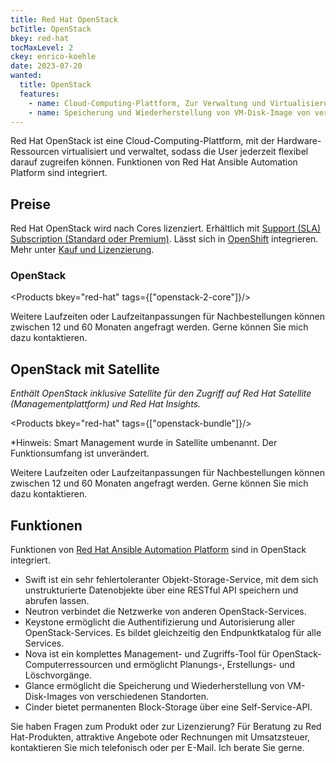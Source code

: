 ```yaml
---
title: Red Hat OpenStack
bcTitle: OpenStack
bkey: red-hat
tocMaxLevel: 2
ckey: enrico-koehle
date: 2023-07-20
wanted:
  title: OpenStack
  features:
    - name: Cloud-Computing-Plattform, Zur Verwaltung und Virtualisierung der Hardware-Ressourcen
    - name: Speicherung und Wiederherstellung von VM-Disk-Image von verschiedenen Standorten
---
```




<Intro>

Red Hat OpenStack ist eine Cloud-Computing-Plattform, mit der Hardware-Ressourcen virtualisiert und verwaltet, sodass die User jederzeit flexibel darauf zugreifen können. Funktionen von Red Hat Ansible Automation Platform sind integriert.

</Intro>

<TOC />


## Preise

Red Hat OpenStack wird nach Cores lizenziert. Erhältlich mit [Support (SLA) Subscription (Standard oder Premium)](/hersteller/red-hat/lizenzierung/#vergleich-von-standard-und-premium-support). Lässt sich in [OpenShift](/hersteller/red-hat/openshift-container-platform/) integrieren. Mehr unter [Kauf und Lizenzierung](/hersteller/red-hat/lizenzierung/).

### OpenStack

<Products bkey="red-hat" tags={["openstack-2-core"]}/>

<Info>

Weitere Laufzeiten oder Laufzeitanpassungen für Nachbestellungen können zwischen 12 und 60 Monaten angefragt werden. Gerne können Sie mich dazu kontaktieren.

</Info>

## OpenStack mit Satellite

_Enthält OpenStack inklusive Satellite für den Zugriff auf Red Hat Satellite (Managementplattform) und Red Hat Insights._


<Products bkey="red-hat" tags={["openstack-bundle"]}/>

*Hinweis: Smart Management wurde in Satellite umbenannt. Der Funktionsumfang ist unverändert.

<Info>

Weitere Laufzeiten oder Laufzeitanpassungen für Nachbestellungen können zwischen 12 und 60 Monaten angefragt werden. Gerne können Sie mich dazu kontaktieren.

</Info>

## Funktionen

Funktionen von [Red Hat Ansible Automation Platform](/hersteller/red-hat/ansible-automation/) sind in OpenStack integriert.

- Swift ist ein sehr fehlertoleranter Objekt-Storage-Service, mit dem sich unstrukturierte Datenobjekte über eine RESTful API speichern und abrufen lassen.
- Neutron verbindet die Netzwerke von anderen OpenStack-Services.
- Keystone ermöglicht die Authentifizierung und Autorisierung aller OpenStack-Services. Es bildet gleichzeitig den Endpunktkatalog für alle Services.
- Nova ist ein komplettes Management- und Zugriffs-Tool für OpenStack-Computerressourcen und ermöglicht Planungs-, Erstellungs- und Löschvorgänge.
- Glance ermöglicht die Speicherung und Wiederherstellung von VM-Disk-Images von verschiedenen Standorten.
- Cinder bietet permanenten Block-Storage über eine Self-Service-API.

<GetInTouch theme="light">

Sie haben Fragen zum Produkt oder zur Lizenzierung? Für Beratung zu Red Hat-Produkten, attraktive Angebote oder Rechnungen mit Umsatzsteuer, kontaktieren Sie mich telefonisch oder per E-Mail. Ich berate Sie gerne.

</GetInTouch>
